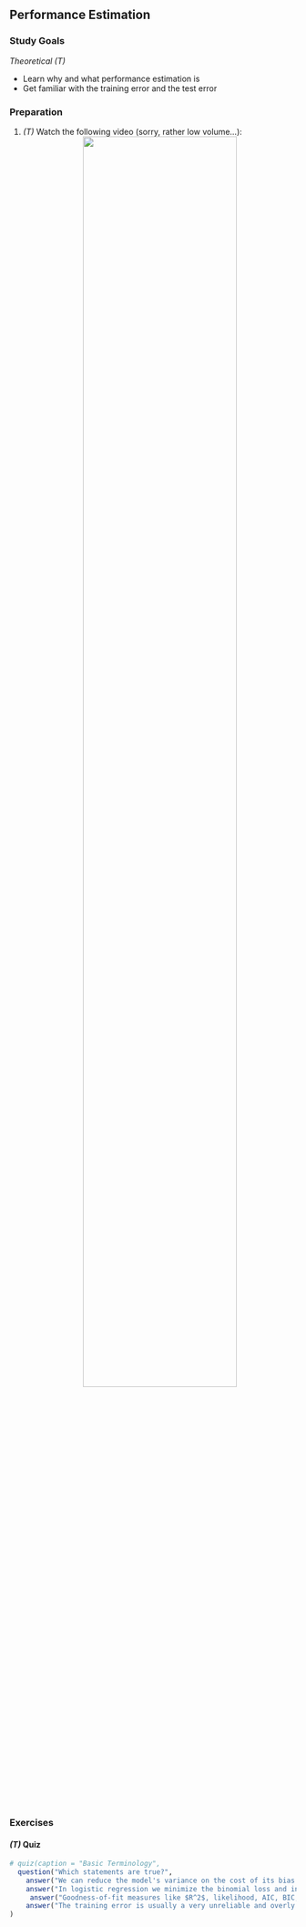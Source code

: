 ## Performance Estimation

### Study Goals

*Theoretical (T)*

- Learn why and what performance estimation is
- Get familiar with the training error and the test error

### Preparation

1.  *(T)* Watch the following video  (sorry, rather low volume...):
    <center>
![](https://www.youtube.com/watch?v=xZRyi2xuCd0&list=PLMyWaJl2LoXyhFvMjtbBGs0Pi8khHbKm3&index=2&t=0s){width="75%"}
    </center>

### Exercises

#### *(T)* Quiz

```r
# quiz(caption = "Basic Terminology",
  question("Which statements are true?",
    answer("We can reduce the model's variance on the cost of its bias and vice versa by controlling the model complexity.", correct = TRUE),
    answer("In logistic regression we minimize the binomial loss and in kNN there is no explicit loss minimization.",correct = TRUE),
     answer("Goodness-of-fit measures like $R^2$, likelihood, AIC, BIC, deviance are all based on the test error"),
    answer("The training error is usually a very unreliable and overly optimistic estimator of future performance.", correct = TRUE)
)
```

